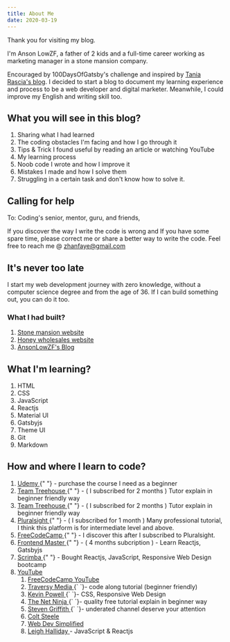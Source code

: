 ```yaml
---
title: About Me
date: 2020-03-19
---
```


Thank you for visiting my blog.

I'm Anson LowZF, a father of 2 kids and a full-time career working as marketing manager in a stone mansion company.

Encouraged by 100DaysOfGatsby's challenge and inspired by <a href='https://www.taniarascia.com/' target='_blank' rel='noreferrer noopener'>Tania Rascia's blog</a>. I decided to start a blog to document my learning experience and process to be a web developer and digital marketer. Meanwhile, I could improve my English and writing skill too.

## What you will see in this blog?

1. Sharing what I had learned
2. The coding obstacles I'm facing and how I go through it
3. Tips & Trick I found useful by reading an article or watching YouTube
4. My learning process
5. Noob code I wrote and how I improve it
6. Mistakes I made and how I solve them
7. Struggling in a certain task and don't know how to solve it.

## Calling for help

To: Coding's senior, mentor, guru, and friends,

If you discover the way I write the code is wrong and If you have some spare time, please correct me or share a better way to write the code. Feel free to reach me @ <a href="mailto:zhanfaye@gmail.com">zhanfaye@gmail.com</a>

## It's never too late

I start my web development journey with zero knowledge, without a computer science degree and from the age of 36. If I can build something out, you can do it too.

### What I had built?

<ol>
  <li>
    <a
      href="https://www.stoneinnovations.com.my"
      target="_blank"
      rel="noreferrer noopener"
    >
      Stone mansion website
    </a>
  </li>
  <li>
    <a
      href="https://www.soness.com.my"
      target="_blank"
      rel="noreferrer noopener"
    >
      Honey wholesales website
    </a>
  </li>
  <li>
    <a href="https://ansonlowzf.com" target="_blank" rel="noreferrer noopener">
      AnsonLowZF's Blog
    </a>
  </li>
</ol>

## What I'm learning?

1. HTML
2. CSS
3. JavaScript
4. Reactjs
5. Material UI
6. Gatsbyjs
7. Theme UI
8. Git
9. Markdown

## How and where I learn to code?

<ol>
  <li>
    <a href="https://www.udemy.com/" target="_blank" rel="noreferrer noopener">
      Udemy
    </a>{" "}
    - purchase the course I need as a beginner
  </li>
  <li>
    <a
      href="https://teamtreehouse.com/"
      target="_blank"
      rel="noreferrer noopener"
    >
      Team Treehouse
    </a>{" "}
    - ( I subscribed for 2 months ) Tutor explain in beginner friendly way
  </li>
  <li>
    <a
      href="https://teamtreehouse.com/"
      target="_blank"
      rel="noreferrer noopener"
    >
      Team Treehouse
    </a>{" "}
    - ( I subscribed for 2 months ) Tutor explain in beginner friendly way
  </li>
  <li>
    <a
      href="https://www.pluralsight.com/"
      target="_blank"
      rel="noreferrer noopener"
    >
      Pluralsight
    </a>{" "}
    - ( I subscribed for 1 month ) Many professional tutorial, I think this
    platform is for intermediate level and above.
  </li>
  <li>
    <a
      href="https://www.freecodecamp.org/"
      target="_blank"
      rel="noreferrer noopener"
    >
      FreeCodeCamp
    </a>{" "}
    - I discover this after I subscribed to Pluralsight.
  </li>
  <li>
    <a
      href="https://www.pluralsight.com/"
      target="_blank"
      rel="noreferrer noopener"
    >
      Frontend Master
    </a>{" "}
    - ( 4 months subcription ) - Learn Reactjs, Gatsbyjs
  </li>
  <li>
    <a href="https://scrimba.com/" target="_blank" rel="noreferrer noopener">
      Scrimba
    </a>{" "}
    - Bought Reactjs, JavaScript, Responsive Web Design bootcamp
  </li>
  <li>
    <a href="https://youtube.com/" target="_blank" rel="noreferrer noopener">
      YouTube
    </a>
    <ol>
      <li>
        <a
          href="https://www.youtube.com/channel/UC8butISFwT-Wl7EV0hUK0BQ"
          target="_blank"
          rel="noreferrer noopener"
        >
          FreeCodeCamp YouTube
        </a>
      </li>
      <li>
        <a
          href="https://www.youtube.com/user/TechGuyWeb/"
          target="_blank"
          rel="noreferrer noopener"
        >
          Traversy Media
        </a>
        {` `}- code along tutorial (beginner friendly)
      </li>
      <li>
        <a
          href="https://www.youtube.com/user/KepowOb/"
          target="_blank"
          rel="noreferrer noopener"
        >
          Kevin Powell
        </a>
        {` `}- CSS, Responsive Web Design
      </li>
      <li>
        <a
          href="https://www.youtube.com/channel/UCW5YeuERMmlnqo4oq8vwUpg/"
          target="_blank"
          rel="noreferrer noopener"
        >
          The Net Ninja
        </a>
        {` `}- quality free tutorial explain in beginner way
      </li>
      <li>
        <a
          href="https://www.youtube.com/channel/UCTBGXCJHORQjivtgtMsmkAQ/"
          target="_blank"
          rel="noreferrer noopener"
        >
          Steven Griffith
        </a>
        {` `}- underated channel deserve your attention
      </li>
      <li>
        <a
          href="https://www.youtube.com/channel/UCrqAGUPPMOdo0jfQ6grikZw/"
          target="_blank"
          rel="noreferrer noopener"
        >
          Colt Steele
        </a>
      </li>
      <li>
        <a
          href="https://www.youtube.com/channel/UCFbNIlppjAuEX4znoulh0Cw/"
          target="_blank"
          rel="noreferrer noopener"
        >
          Web Dev Simplified
        </a>
      </li>
      <li>
        <a
          href="https://www.youtube.com/user/leighhalliday/"
          target="_blank"
          rel="noreferrer noopener"
        >
          Leigh Halliday
        </a>
        - JavaScript &amp; Reactjs
      </li>
    </ol>
  </li>
</ol>

<!--
I hope sharing my experience about **learning to code from scratch** can motivate new learner not to give up so early and easily if you find that coding is your kinds of thing, you like solving problem and You want pursue this career. In contrast, if you don't like setting in front of desk and looking at the monitor for long hour, you don't like problem solving, you should give up earlier and find other skill you prefer the most. -->

<!--

I don't even aware of code and programming behind every website

I think that website is built by visual editor software such as content management system or drag and drop offline / online editor. What? So lame so naive.

I used Wordpress to build my company website since the year of 2013.

In the year 2016, I saw an advertisement on YouTube regarding Wix. I try it out and find that it’s much more simple compare, and I prefer drag and drop approach. I can control where to put my content, how my website looks.

## Why I learn to code?

I love Wordpress and Wix, you can find a lot of article talking the benefits of using them.

They can provide 90%

I will just talk a few things I don't like

### Costly

You have to subscribe to monthly plan, higher tier provide more function. If you need advance function, you have to buy plugin.

I'm talking about wordpress.com, I do not suggest you to use wordpress.org to build your own website.

You might do something wrong and take very long time to settle, your wordpress setup might has some vulnarable security issue. Not safe for you and your visitor.

There are a lot of professional wordpress developer. You can pay to hire them to build your wordpress's website.

But, if you can pay to hire a wordpress develop to build your website, why not just use wordpress.com? The wordpress's team and company doing very great job to make sure your website is safe.

### Cumbersome

Said if you have a new link you want to change in 11 different blog post. You have to find them out and change them one by one.

You have to manually adjust margin, padding,

You are limited to some function

## Heavy

I can build a minimalist website with just the elements I need

I can control how my

I can build a fast

## I struggling to or not to give up

I don't know how many times my evil's mind ask me to give up on learning to code

I have limited time to learn. My wife is also working to contribute household expenses. Hence, she take the babysitter and household manager and I'm become the homechef and household assistant after working hour.

By the time, I can start learning, it's 8pm

Let's see how my mind attack me with nuclear bomb:-

> "You have short time to learn coding, how many years you need to learn then only can build your first website?"

> You are too old to learn coding, your brain muscle is rotten.

> Your work not give you enough pressure? Why make your life so stress?

> Your English is so lousy, you're not tired to check google dictionary so often?

> Why you want to learn coding? Why can't you Just focus on your current work?

> They are so many talented in the industry. There is no place for you anymore. Give up is so easy

> Coding is hard, programming is even harder. See? Everything you learn is hard to apply. Give up can make your life easier.

> You are not talented, you always forget what you learn and don't know how to apply what you learn. How many times, your brain is blank in front of your PC?

> You kids need a father as companion, you should give up your learning time and accompany your kids

> Your home is so noisy, you cannot concentrate. Why not give up and play with your kids?

> Look at those happy gathering photo your friend share on Facebook. Why don't go join them?

> You should have more time to rest, rest can increase your productive on the next day.

> Life is short, don't make your life so difficult.

> There are so many CRM platform to choose for your company website, why waste so long hour to learn? What you can do with coding can just do by Wordpress or Wix

> Wow, It's feel so relief to just give up, aren't you? Enjoy your short life.

Since, 2018 May 25th I created a github account

If you check out my github, those long empty "no contribution" timeline is when I'm struggling whether I should continue learn to code.

It's not easy, persistant is hard

 -->
